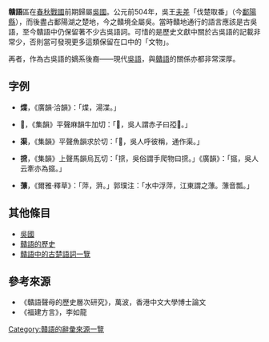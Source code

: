 '''贛語'''區在[[春秋时期|春秋]][[戰國|戰國]]前期歸屬[[吳國|吳國]]。公元前504年，吳王[[夫差|夫差]]「伐楚取番」（今[[鄱陽縣|鄱陽縣]]），而後盡占鄱陽湖之楚地，今之贛境全屬吳。當時贛地通行的語言應該是古吳語，至今贛語中仍保留著不少古吳語詞。可惜的是歷史文獻中關於古吳語的記載非常少，否則當可發現更多這類保留在口中的「文物」。

再者，作為古吳語的嫡系後裔——現代[[吳語|吳語]]，與[[贛語|贛語]]的關係亦都非常深厚。

==字例==

*'''煠'''，《廣韻·洽韻》：「煠，湯渫。」

{{IPA|今贛語稱清水煮物為「煠」。如：南昌[ʦʰat]。}}

*'''𤘅'''，《集韻》平聲麻韻牛加切：「𤘅，吳人謂赤子曰孲𤘅。」

{{IPA|今贛語稱嬰兒為「毛𤘅子」，「𤘅」常俗化為「伢」。如：南昌mau ŋa ʦɿ、都昌ŋan tɛ、安義mɔŋ ŋa tɛ、新喻mau ŋa tɛ、吉水mau ŋa tɛ、永新mɐ ŋa li、宿松mau ŋa ɩ、建寧mau ŋa ʦə。}}

*'''渠'''，《集韻》平聲魚韻求於切：「𠍲，吳人呼彼稱，通作渠。」

{{IPA|今贛語第三人稱為「渠」，常俗化為「佢」。如：南昌ʨiɛ、都昌gɛ、安義ʨi、修水hɛ、平江ɛ、陽新kʰɛ、宜豐ʨie、新喻kiɛ、吉水kɛ、茶陵ʨi、餘干ʨiɛ、南城kiɛ。}}

*'''𢱑'''，《集韻》上聲馬韻烏瓦切：「𢱑，吳俗謂手爬物曰𢱑。」《廣韻》：「攨，吳人云牽亦為攨。」

{{IPA|今贛語稱「用手抓取」為「𢱑」。如：南昌ua、都昌ua、安義ua、修水va、陽新ua、宜豐va、新喻ua、醴陵va、南城va、建寧via。}}

*'''薸'''，《爾雅·釋草》：「萍，蓱。」郭璞注：「水中浮萍，江東謂之薸。薸音瓢。」

{{IPA|今贛語稱「浮萍」為「薸」。如：都昌biəu、安義pʰiau、宜豐pʰiɛu、新喻pʰiɛu、醴陵pʰiau ʨi、吉水pʰiau tɛ、餘干pʰieu、弋陽pʰiau、建寧pʰiau、邵武pʰiau。}}

==其他條目==
*[[吳國|吳國]]
*[[贛語的歷史|贛語的歷史]]
*[[贛語中的古楚語詞一覽|贛語中的古楚語詞一覽]]

==參考來源==
*《贛語聲母的歷史層次研究》，萬波，香港中文大學博士論文
*《福建方言》，李如龍

{{Expand list}}
{{贛語}}
{{漢語音韻學}}

[[Category:贛語的辭彙來源一覽|Category:贛語的辭彙來源一覽]]